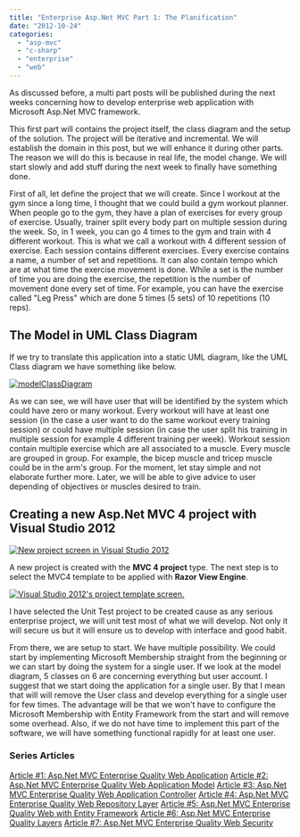 ```yaml
---
title: "Enterprise Asp.Net MVC Part 1: The Planification"
date: "2012-10-24"
categories: 
  - "asp-mvc"
  - "c-sharp"
  - "enterprise"
  - "web"
---
```


As discussed before, a multi part posts will be published during the next weeks concerning how to develop enterprise web application with Microsoft Asp.Net MVC framework.

This first part will contains the project itself, the class diagram and the setup of the solution. The project will be iterative and incremental. We will establish the domain in this post, but we will enhance it during other parts. The reason we will do this is because in real life, the model change. We will start slowly and add stuff during the next week to finally have something done.

First of all, let define the project that we will create. Since I workout at the gym since a long time, I thought that we could build a gym workout planner. When people go to the gym, they have a plan of exercises for every group of exercise. Usually, trainer split every body part on multiple session during the week. So, in 1 week, you can go 4 times to the gym and train with 4 different workout. This is what we call a workout with 4 different session of exercise. Each session contains different exercises. Every exercise contains a name, a number of set and repetitions. It can also contain tempo which are at what time the exercise movement is done. While a set is the number of time you are doing the exercise, the repetition is the number of movement done every set of time. For example, you can have the exercise called "Leg Press" which are done 5 times (5 sets) of 10 repetitions (10 reps).

## The Model in UML Class Diagram

If we try to translate this application into a static UML diagram, like the UML Class diagram we have something like below.

[![](http://patrickdesjardins.com/blog/wp-content/uploads/2012/09/modelClassDiagram.png "modelClassDiagram")](http://patrickdesjardins.com/blog/enterprise-asp-net-part-1-mvc-the-planification/modelclassdiagram)

As we can see, we will have user that will be identified by the system which could have zero or many workout. Every workout will have at least one session (in the case a user want to do the same workout every training session) or could have multiple session (in case the user split his training in multiple session for example 4 different training per week). Workout session contain multiple exercise which are all associated to a muscle. Every muscle are grouped in group. For example, the bicep muscle and tricep muscle could be in the arm's group. For the moment, let stay simple and not elaborate further more. Later, we will be able to give advice to user depending of objectives or muscles desired to train.

## Creating a new Asp.Net MVC 4 project with Visual Studio 2012

[![New project screen in Visual Studio 2012](http://patrickdesjardins.com/blog/wp-content/uploads/2012/09/newproject2012-400x142.png "New project in Visual Studio 2012")](http://patrickdesjardins.com/blog/enterprise-asp-net-part-1-mvc-the-planification/newproject2012)

A new project is created with the **MVC 4 project** type. The next step is to select the MVC4 template to be applied with **Razor View Engine**.

[![Visual Studio 2012's project template screen.](http://patrickdesjardins.com/blog/wp-content/uploads/2012/09/newProject_2_2012-400x361.png "Visual Studio 2012, new project template selection")](http://patrickdesjardins.com/blog/enterprise-asp-net-part-1-mvc-the-planification/newproject_2_2012)

I have selected the Unit Test project to be created cause as any serious enterprise project, we will unit test most of what we will develop. Not only it will secure us but it will ensure us to develop with interface and good habit.

From there, we are setup to start. We have multiple possibility. We could start by implementing Microsoft Membership straight from the beginning or we can start by doing the system for a single user. If we look at the model diagram, 5 classes on 6 are concerning everything but user account. I suggest that we start doing the application for a single user. By that I mean that will will remove the User class and develop everything for a single user for few times. The advantage will be that we won't have to configure the Microsoft Membership with Entity Framework from the start and will remove some overhead. Also, if we do not have time to implement this part of the software, we will have something functional rapidly for at least one user.

### Series Articles

[Article #1: Asp.Net MVC Enterprise Quality Web Application](http://patrickdesjardins.com/blog/enterprise-asp-net-part-1-mvc-the-planification) [Article #2: Asp.Net MVC Enterprise Quality Web Application Model](http://patrickdesjardins.com/blog/enterprise-asp-net-mvc-part-2-building-the-model) [Article #3: Asp.Net MVC Enterprise Quality Web Application Controller](http://patrickdesjardins.com/blog/enterprise-asp-net-mvc-part-3-controller) [Article #4: Asp.Net MVC Enterprise Quality Web Repository Layer](http://patrickdesjardins.com/blog/enterprise-asp-net-mvc-part-4-repository) [Article #5: Asp.Net MVC Enterprise Quality Web with Entity Framework](http://patrickdesjardins.com/blog/enterprise-asp-net-mvc-part-5-database-context-and-impersonate-data) [Article #6: Asp.Net MVC Enterprise Quality Layers](http://patrickdesjardins.com/blog/enterprise-asp-net-mvc-part-6-the-three-layers-of-validation) [Article #7: Asp.Net MVC Enterprise Quality Web Security](http://patrickdesjardins.com/blog/enterprise-asp-net-mvc-part-7-securing-action-with-role-authorization)
